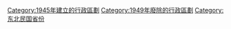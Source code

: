 [[Category:1945年建立的行政區劃|Category:1945年建立的行政區劃]]
[[Category:1949年廢除的行政區劃|Category:1949年廢除的行政區劃]]
[[Category:东北民国省份|Category:东北民国省份]]